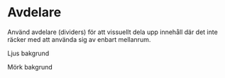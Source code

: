 
<Meta title="Komponenter/Avdelare/Översikt" />

# Avdelare

<p>
  Använd avdelare (dividers) för att vissuellt dela upp innehåll där det inte räcker med att använda sig av enbart
  mellanrum.
</p>

<ComponentPreview>
  <div className="p-6">
    <div className="flex items-center gap-12 p-6">
      <p className="">Ljus bakgrund</p>
      <Divider className="flex-1" />
    </div>
    <div className="flex items-center gap-12 p-6 bg-gray text-white">
      <p className="">Mörk bakgrund</p>
      <Divider className="flex-1" />
    </div>
  </div>
</ComponentPreview>
